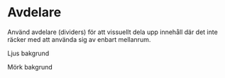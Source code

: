 
<Meta title="Komponenter/Avdelare/Översikt" />

# Avdelare

<p>
  Använd avdelare (dividers) för att vissuellt dela upp innehåll där det inte räcker med att använda sig av enbart
  mellanrum.
</p>

<ComponentPreview>
  <div className="p-6">
    <div className="flex items-center gap-12 p-6">
      <p className="">Ljus bakgrund</p>
      <Divider className="flex-1" />
    </div>
    <div className="flex items-center gap-12 p-6 bg-gray text-white">
      <p className="">Mörk bakgrund</p>
      <Divider className="flex-1" />
    </div>
  </div>
</ComponentPreview>
